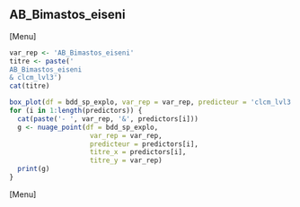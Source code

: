 ##  AB_Bimastos_eiseni
[Menu]
```r
var_rep <- 'AB_Bimastos_eiseni'
titre <- paste('
AB_Bimastos_eiseni
& clcm_lvl3')
cat(titre)

box_plot(df = bdd_sp_explo, var_rep = var_rep, predicteur = 'clcm_lvl3', titre_x = 'clcm_lvl3', titre_y = var_rep)
for (i in 1:length(predictors)) {
  cat(paste('- ', var_rep, '&', predictors[i]))
  g <- nuage_point(df = bdd_sp_explo,
                    var_rep = var_rep,
                    predicteur = predictors[i],
                    titre_x = predictors[i],
                    titre_y = var_rep)
  print(g)
}
```
[Menu] 



